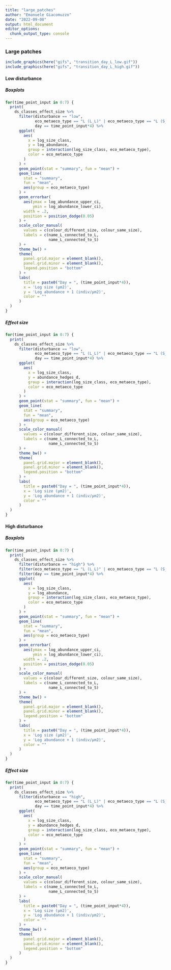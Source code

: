 ```yaml
---
title: "large_patches"
author: "Emanuele Giacomuzzo"
date: "2022-09-08"
output: html_document
editor_options: 
  chunk_output_type: console
---
```


### Large patches {.tabset .tabset-pills}

```r
include_graphics(here("gifs", "transition_day_L_low.gif"))
include_graphics(here("gifs", "transition_day_L_high.gif"))
```

#### Low disturbance {.tabset .tabset-pills}

##### Boxplots

```r
for(time_point_input in 0:7) {
  print(
    ds_classes_effect_size %>%
      filter(disturbance == "low",
             eco_metaeco_type == "L (L_L)" | eco_metaeco_type == "L (S_L)",
             day == time_point_input*4) %>%
      ggplot(
        aes(
          x = log_size_class,
          y = log_abundance,
          group = interaction(log_size_class, eco_metaeco_type),
          color = eco_metaeco_type
        )
      ) +
      geom_point(stat = "summary", fun = "mean") +
      geom_line(
        stat = "summary",
        fun = "mean",
        aes(group = eco_metaeco_type)
      ) +
      geom_errorbar(
        aes(ymax = log_abundance_upper_ci,
            ymin = log_abundance_lower_ci),
        width = .2,
        position = position_dodge(0.05)
      ) +
      scale_color_manual(
        values = c(colour_different_size, colour_same_size),
        labels = c(name_L_connected_to_L,
                   name_L_connected_to_S)
      ) +
      theme_bw() +
      theme(
        panel.grid.major = element_blank(),
        panel.grid.minor = element_blank(),
        legend.position = "bottom"
      ) +
      labs(
        title = paste0("Day = ", (time_point_input*4)),
        x = 'Log size (μm2)',
        y = 'Log abundance + 1 (indiv/μm2)',
        color = ""
      )
  )
}
```

##### Effect size

```r
for(time_point_input in 0:7) {
  print(
    ds_classes_effect_size %>%
      filter(disturbance == "low",
             eco_metaeco_type == "L (L_L)" | eco_metaeco_type == "L (S_L)",
             day == time_point_input*4) %>%
      ggplot(
        aes(
          x = log_size_class,
          y = abundance_hedges_d,
          group = interaction(log_size_class, eco_metaeco_type),
          color = eco_metaeco_type
        )
      ) +
      geom_point(stat = "summary", fun = "mean") +
      geom_line(
        stat = "summary",
        fun = "mean",
        aes(group = eco_metaeco_type)
      ) +
      scale_color_manual(
        values = c(colour_different_size, colour_same_size),
        labels = c(name_L_connected_to_L,
                   name_L_connected_to_S)
      ) +
      theme_bw() +
      theme(
        panel.grid.major = element_blank(),
        panel.grid.minor = element_blank(),
        legend.position = "bottom"
      ) +
      labs(
        title = paste0("Day = ", (time_point_input*4)),
        x = 'Log size (μm2)',
        y = 'Log abundance + 1 (indiv/μm2)',
        color = ""
      )
  )
}
```

#### High disturbance {.tabset .tabset-pills}

##### Boxplots

```r
for(time_point_input in 0:7) {
  print(
    ds_classes_effect_size %>%
      filter(disturbance == "high") %>%
      filter(eco_metaeco_type == "L (L_L)" | eco_metaeco_type == "L (S_L)") %>%
      filter(day == time_point_input*4) %>%
      ggplot(
        aes(
          x = log_size_class,
          y = log_abundance,
          group = interaction(log_size_class, eco_metaeco_type),
          color = eco_metaeco_type
        )
      ) +
      geom_point(stat = "summary", fun = "mean") +
      geom_line(
        stat = "summary",
        fun = "mean",
        aes(group = eco_metaeco_type)
      ) +
      geom_errorbar(
        aes(ymax = log_abundance_upper_ci,
            ymin = log_abundance_lower_ci),
        width = .2,
        position = position_dodge(0.05)
      ) +
      scale_color_manual(
        values = c(colour_different_size, colour_same_size),
        labels = c(name_L_connected_to_L,
                   name_L_connected_to_S)
      ) +
      theme_bw() +
      theme(
        panel.grid.major = element_blank(),
        panel.grid.minor = element_blank(),
        legend.position = "bottom"
      ) +
      labs(
        title = paste0("Day = ", (time_point_input*4)),
        x = 'Log size (μm2)',
        y = 'Log abundance + 1 (indiv/μm2)',
        color = ""
      )
  )
}
```

##### Effect size

```r
for(time_point_input in 0:7) {
  print(
    ds_classes_effect_size %>%
      filter(disturbance == "high",
             eco_metaeco_type == "L (L_L)" | eco_metaeco_type == "L (S_L)",
             day == time_point_input*4) %>%
      ggplot(
        aes(
          x = log_size_class,
          y = abundance_hedges_d,
          group = interaction(log_size_class, eco_metaeco_type),
          color = eco_metaeco_type
        )
      ) +
      geom_point(stat = "summary", fun = "mean") +
      geom_line(
        stat = "summary",
        fun = "mean",
        aes(group = eco_metaeco_type)
      ) +
      scale_color_manual(
        values = c(colour_different_size, colour_same_size),
        labels = c(name_L_connected_to_L,
                   name_L_connected_to_S)
      ) +
      labs(
        title = paste0("Day = ", (time_point_input*4)),
        x = 'Log size (μm2)',
        y = 'Log abundance + 1 (indiv/μm2)',
        color = ""
      ) + 
      theme_bw() +
      theme(
        panel.grid.major = element_blank(),
        panel.grid.minor = element_blank(),
        legend.position = "bottom"
      )
  )
}
```